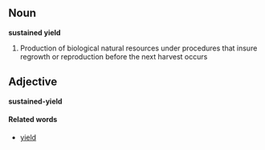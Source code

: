 ==Noun==
'''sustained yield'''
# Production of biological natural resources under procedures that insure regrowth or reproduction before the next harvest occurs

==Adjective==
'''sustained-yield'''

====Related words====
* [[yield]]